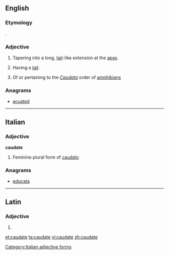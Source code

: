 ==English==

===Etymology===
{{etyl|la|en}} {{lena}} {{term|cauda|lang=la||tail}}.

===Adjective===
{{en-adj|-}}

# {{context|botany|lang=en}} Tapering into a long, [[tail]]-like extension at the [[apex]].
# {{context|zoology|lang=en}} Having a [[tail]].
# {{context|zoology|lang=en}} Of or pertaining to the ''[[Caudata]]'' order of [[amphibian]]s

===Anagrams===
* [[acuated#English|acuated]]

----

==Italian==

===Adjective===
'''caudate''' {{f}}

# Feminine plural form of [[caudato]]

===Anagrams===
* [[educata#Italian|educata]]

[[Category:Italian adjective forms]]

----

==Latin==

===Adjective===
{{la-adj-form|caudāte}}

# {{inflection of|caudatus|caudātus|voc|m|s|lang=la}}

[[et:caudate]]
[[ta:caudate]]
[[vi:caudate]]
[[zh:caudate]]